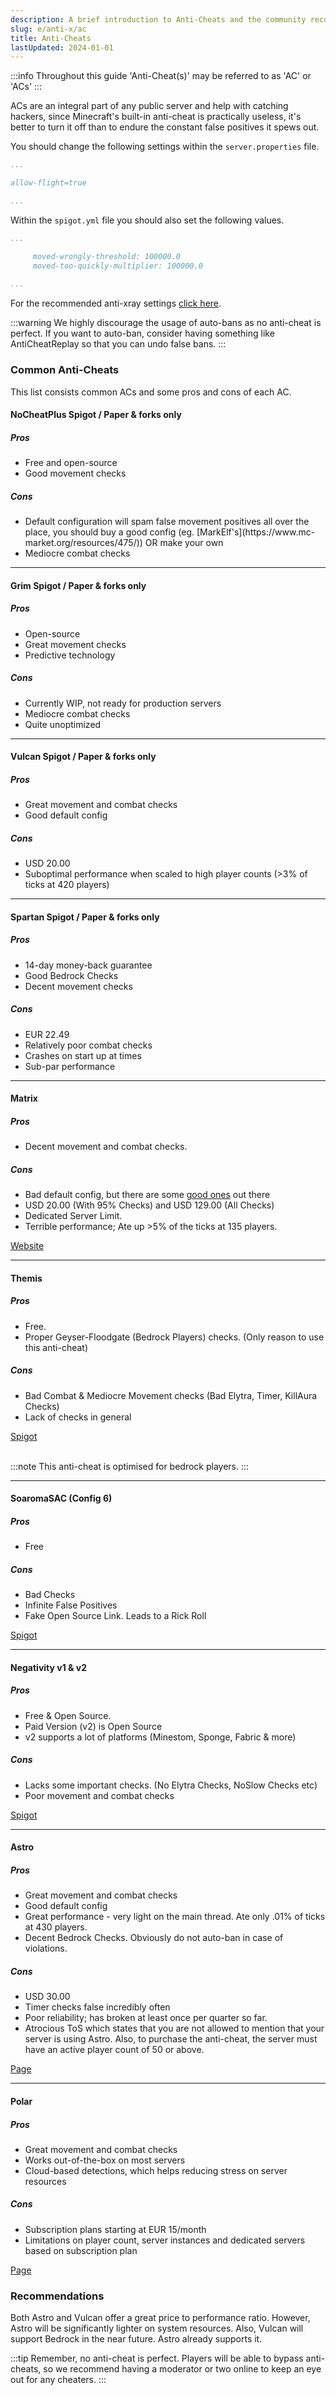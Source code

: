 ```yaml
---
description: A brief introduction to Anti-Cheats and the community recommended solutions.
slug: e/anti-x/ac
title: Anti-Cheats
lastUpdated: 2024-01-01
---
```



:::info
Throughout this guide 'Anti-Cheat(s)' may be referred to as 'AC' or 'ACs'
:::

ACs are an integral part of any public server and help with catching hackers, since Minecraft's built-in anti-cheat is practically useless, it's better to turn it off than to endure the constant false positives it spews out. 

You should change the following settings within the  `server.properties` file.

```yml
...

allow-flight=true

...
```

Within the `spigot.yml` file you should also set the following values.

```yml
...

     moved-wrongly-threshold: 100000.0
     moved-too-quickly-multiplier: 100000.0
     
...
```

For the recommended anti-xray settings [click here](https://www.setup.md/e/anti-x/ax).

:::warning
We highly discourage the usage of auto-bans as no anti-cheat is perfect. If you want to auto-ban, consider having something like AntiCheatReplay so that you can undo false bans.
:::


### Common Anti-Cheats

This list consists common ACs and some pros and cons of each AC.

#### NoCheatPlus <MainStatusPill warning>Spigot / Paper & forks only</MainStatusPill>

##### Pros

  <ul class="pl-5 list-disc">
    <li>Free and open-source</li>
    <li>Good movement checks</li>
  </ul>

##### Cons

  <ul class="pl-5 list-disc">
    <li>Default configuration will spam false movement positives all over the place, you should buy a good config (eg. [MarkElf's](https://www.mc-market.org/resources/475/)) OR make your own</li>
    <li>Mediocre combat checks</li>
  </ul>

<LinkCard
  title="Github"
  description="View NoCheatPlus's official Github page for downloading the plugin."
  href="https://github.com/Updated-NoCheatPlus/NoCheatPlus"
/>

---

#### Grim <MainStatusPill warning>Spigot / Paper & forks only</MainStatusPill>

##### Pros

  <ul class="pl-5 list-disc">
    <li>Open-source</li>
    <li>Great movement checks</li>
    <li>Predictive technology</li>
  </ul>

##### Cons

  <ul class="pl-5 list-disc">
    <li>Currently WIP, not ready for production servers</li>
    <li>Mediocre combat checks</li>
    <li>Quite unoptimized</li>
  </ul>

<LinkCard
  title="Github"
  description="View Grim's official Github page for downloading the plugin."
  href="https://github.com/MWHunter/Grim"
/>

---

#### Vulcan <MainStatusPill warning>Spigot / Paper & forks only</MainStatusPill>

##### Pros

<ul class="pl-5 list-disc">
    <li>Great movement and combat checks</li>
    <li>Good default config</li>
</ul>

##### Cons

<ul class="pl-5 list-disc">
    <li>USD 20.00</li>
    <li>Suboptimal performance when scaled to high player counts (>3% of ticks at 420 players)</li>
</ul>

<LinkCard
  title="Spigot"
  description="View Vulcan's official Spigot page for downloading the plugin."
  href="https://www.spigotmc.org/resources/83626/"
/>

---

#### Spartan <MainStatusPill warning>Spigot / Paper & forks only</MainStatusPill>

##### Pros

<ul class="pl-5 list-disc">
    <li>14-day money-back guarantee</li>
    <li>Good Bedrock Checks</li>
    <li>Decent movement checks</li>
</ul>

##### Cons

<ul class="pl-5 list-disc">
    <li>EUR 22.49</li>
    <li>Relatively poor combat checks</li>
    <li>Crashes on start up at times</li>
    <li>Sub-par performance</li>
</ul>

<LinkCard
  title="Spigot"
  description="View Spartan's official Spigot page for downloading the plugin."
  href="https://www.spigotmc.org/resources/25638/"
/>

---

#### Matrix

##### Pros
  - Decent movement and combat checks.

##### Cons
  - Bad default config, but there are some [good ones](https://github.com/QuantumSuite/MatrixChecks) out there
  - USD 20.00 (With 95% Checks) and USD 129.00 (All Checks)
  - Dedicated Server Limit.
  - Terrible performance; Ate up >5% of the ticks at 135 players.

<div>
<a class="button button--outline button--primary" href="https://matrix.rip">Website</a>
</div>

---

#### Themis

##### Pros
  - Free.
  - Proper Geyser-Floodgate (Bedrock Players) checks. (Only reason to use this anti-cheat)

##### Cons
  - Bad Combat & Mediocre Movement checks (Bad Elytra, Timer, KillAura Checks)
  - Lack of checks in general

<div>
<a class="button button--outline button--primary" href="https://www.spigotmc.org/resources/themis-anti-cheat-1-17-1-18-bedrock-support-paper-compatibility-free-optimized.90766/">Spigot</a>
</div>
<br/>

:::note
This anti-cheat is optimised for bedrock players.
:::

---

#### SoaromaSAC (Config 6)

##### Pros
  - Free

##### Cons
  - Bad Checks
  - Infinite False Positives
  - Fake Open Source Link. Leads to a Rick Roll

<div>
<a class="button button--outline button--primary" href="https://www.spigotmc.org/resources/soaromasac-lightweight-cheat-detection-system.87702/">Spigot</a>
</div>

---

#### Negativity v1 & v2
 
##### Pros
  - Free & Open Source.
  - Paid Version (v2) is Open Source
  - v2 supports a lot of platforms (Minestom, Sponge, Fabric & more)

##### Cons
  - Lacks some important checks. (No Elytra Checks, NoSlow Checks etc)
  - Poor movement and combat checks

<div>
<a class="button button--outline button--primary" href="https://www.spigotmc.org/resources/48399/">Spigot</a>
</div>

---
  
#### Astro

##### Pros
  - Great movement and combat checks
  - Good default config
  - Great performance - very light on the main thread. Ate only .01% of ticks at 430 players.
  - Decent Bedrock Checks. Obviously do not auto-ban in case of violations.

##### Cons
  - USD 30.00
  - Timer checks false incredibly often
  - Poor reliability; has broken at least once per quarter so far.
  - Atrocious ToS which states that you are not allowed to mention that your server is using Astro. Also, to purchase the anti-cheat, the server must have an active player count of 50 or above.

<div>
<a class="button button--outline button--primary" href="https://astroac.cc/">Page</a>
</div>

---

#### Polar

##### Pros
  - Great movement and combat checks
  - Works out-of-the-box on most servers
  - Cloud-based detections, which helps reducing stress on server resources

##### Cons
  - Subscription plans starting at EUR 15/month
  - Limitations on player count, server instances and dedicated servers based on subscription plan

<div>
<a class="button button--outline button--primary" href="https://polar.top/">Page</a>
</div>

### Recommendations

Both Astro and Vulcan offer a great price to performance ratio. However, Astro will be significantly lighter on system resources.
Also, Vulcan will support Bedrock in the near future. Astro already supports it.

:::tip
Remember, no anti-cheat is perfect. Players will be able to bypass anti-cheats, so we recommend having a moderator or two online to keep an eye out for any cheaters.
:::
